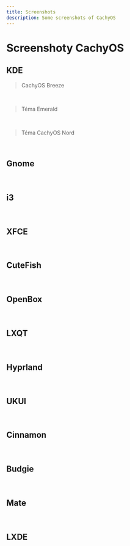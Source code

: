 ```yaml
---
title: Screenshots
description: Some screenshots of CachyOS
---
```



# Screenshoty CachyOS
## KDE
> CachyOS Breeze

<br />
<ImageComponent imgsrc={import('~/assets/images/plasma-default.png')} />

> Téma Emerald

<br />
<MultipleImageComponent images={[import('~/assets/images/emerald1920x180guest1.png'), import('~/assets/images/emerald1920x180guest3.png'), import('~/assets/images/emerald1920x180guest4.png')]} />

> Téma CachyOS Nord

<br />
<MultipleImageComponent images={[import('~/assets/images/nord1920x180guest1.png'), import('~/assets/images/nord1920x180guest.png'), import('~/assets/images/nord1920x180guest2.png'), import('~/assets/images/nord1920x180guest3.png'), import('~/assets/images/nord1920x180guest4.png')]} />

## Gnome

<br />
<MultipleImageComponent images={[import('~/assets/images/gnome.png'), import('~/assets/images/gnome1.png')]} />

## i3

<br />
<ImageComponent imgsrc={import('~/assets/images/i3.png')} />

## XFCE

<br />
<ImageComponent imgsrc={import('~/assets/images/xfce.png')} />

## CuteFish

<br />
<ImageComponent imgsrc={import('~/assets/images/cutefish.png')} />

## OpenBox

<br />
<ImageComponent imgsrc={import('~/assets/images/openbox.png')} />

## LXQT

<br />
<ImageComponent imgsrc={import('~/assets/images/lxqt.png')} />

## Hyprland

<br />
<ImageComponent imgsrc={import('~/assets/images/hyprland1.png')} />

## UKUI

<br />
<ImageComponent imgsrc={import('~/assets/images/ukui.png')} />

## Cinnamon

<br />
<ImageComponent imgsrc={import('~/assets/images/cinnamon.png')} />

## Budgie

<br />
<ImageComponent imgsrc={import('~/assets/images/budgie.png')} />

## Mate

<br />
<ImageComponent imgsrc={import('~/assets/images/mate.png')} />

## LXDE

<br />
<ImageComponent imgsrc={import('~/assets/images/lxde.png')} />
